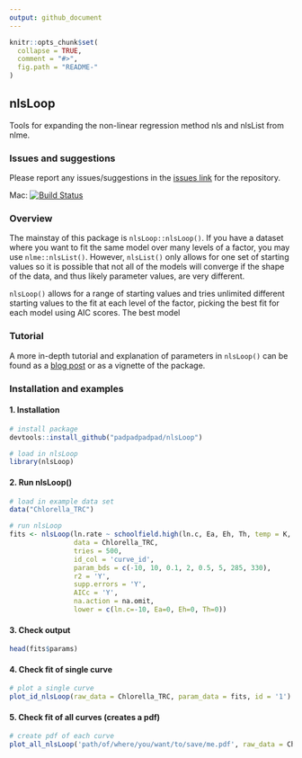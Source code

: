 ```yaml
---
output: github_document
---
```


<!-- README.md is generated from README.Rmd. Please edit that file -->

```r
knitr::opts_chunk$set(
  collapse = TRUE,
  comment = "#>",
  fig.path = "README-"
)
```

## nlsLoop

Tools for expanding the non-linear regression method nls and nlsList from nlme.

### Issues and suggestions

Please report any issues/suggestions in the [issues link](https://github.com/padpadpadpad/nlsLoop/issues) for the repository.

Mac: [![Build Status](https://travis-ci.org/padpadpadpad/nlsLoop.svg?branch=master)](https://travis-ci.org/padpadpadpad/nlsLoop)

### Overview

The mainstay of this package is `nlsLoop::nlsLoop()`. If you have a dataset where you want to fit the same model over many levels of a factor, you may use `nlme::nlsList()`. However, `nlsList()` only allows for one set of starting values so it is possible that not all of the models will converge if the shape of the data, and thus likely parameter values, are very different.

`nlsLoop()` allows for a range of starting values and tries unlimited different starting values to the fit at each level of the factor, picking the best fit for each model using AIC scores. The best model 

### Tutorial

A more in-depth tutorial and explanation of parameters in `nlsLoop()` can be found as a [blog post](https://padpadpadpad.github.io/post/introducing-nlsloop/) or as a vignette of the package.

### Installation and examples

#### 1. Installation

```r
# install package
devtools::install_github("padpadpadpad/nlsLoop")

# load in nlsLoop
library(nlsLoop)

```

#### 2. Run nlsLoop()

```r
# load in example data set
data("Chlorella_TRC")

# run nlsLoop
fits <- nlsLoop(ln.rate ~ schoolfield.high(ln.c, Ea, Eh, Th, temp = K, Tc = 20),
                data = Chlorella_TRC,
                tries = 500,
                id_col = 'curve_id',
                param_bds = c(-10, 10, 0.1, 2, 0.5, 5, 285, 330),
                r2 = 'Y',
                supp.errors = 'Y',
                AICc = 'Y',
                na.action = na.omit,
                lower = c(ln.c=-10, Ea=0, Eh=0, Th=0))
```

#### 3. Check output

```r
head(fits$params)
```

#### 4. Check fit of single curve

```r
# plot a single curve
plot_id_nlsLoop(raw_data = Chlorella_TRC, param_data = fits, id = '1')
```

#### 5. Check fit of all curves (creates a pdf)

```r
# create pdf of each curve
plot_all_nlsLoop('path/of/where/you/want/to/save/me.pdf', raw_data = Chlorella_TRC, param_data = fits)
```




